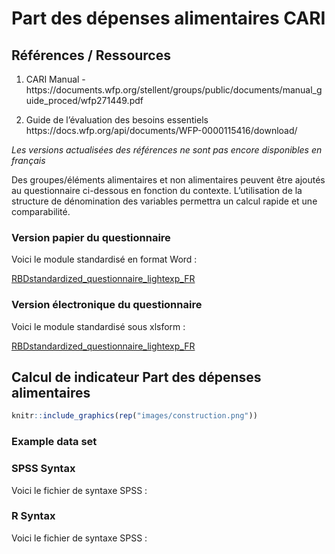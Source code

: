 # Part des dépenses alimentaires CARI 

## Références / Ressources

1.  CARI Manual - https://documents.wfp.org/stellent/groups/public/documents/manual_guide_proced/wfp271449.pdf

2.  Guide de l'évaluation des besoins essentiels https://docs.wfp.org/api/documents/WFP-0000115416/download/

*Les versions actualisées des références ne sont pas encore disponibles en français*

Des groupes/éléments alimentaires et non alimentaires peuvent être ajoutés au questionnaire ci-dessous en fonction du contexte.  L'utilisation de la structure de dénomination des variables permettra un calcul rapide et une comparabilité.

### Version papier du questionnaire

Voici le module standardisé en format Word :

[RBDstandardized_questionnaire_lightexp_FR](https://github.com/WFP-VAM/RBD_Resilience_guide_FR/blob/main/questionnaires/RBDstandardized_questionnaire_lightexp_FR.xlsx?raw=true) 

### Version électronique du questionnaire

Voici le module standardisé sous xlsform :

[RBDstandardized_questionnaire_lightexp_FR](https://github.com/WFP-VAM/RBD_Resilience_guide_FR/blob/main/questionnaires/RBDstandardized_questionnaire_lightexp_FR.xlsx?raw=true) 



## Calcul de indicateur Part des dépenses alimentaires

``` r
knitr::include_graphics(rep("images/construction.png"))
```

### Example data set


### SPSS Syntax

Voici le fichier de syntaxe SPSS : 


### R Syntax

Voici le fichier de syntaxe SPSS :  


